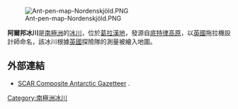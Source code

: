 {{unreferenced|time=2013-10-27T05:40:04+00:00}}
[[Image:Ant-pen-map-Nordenskjöld.PNG|thumb]]

{{coord|64|13|S|59|42|W|type:glacier_region:AQ|display=title}}

'''阿爾邦冰川'''是[[南極洲|南極洲]]的[[冰川|冰川]]，位於[[葛拉漢地|葛拉漢地]]，發源自[[底特律高原|底特律高原]]，以[[英國|英國]]拖拉機設計師命名，該冰川根據[[英國|英國]]探險隊的測量被繪入地圖。

==外部連結==
* [http://data.aad.gov.au/aadc/gaz/scar/ SCAR Composite Antarctic Gazetteer] {{WebCite|url=https://www.webcitation.org/5ug2CfC7m?url=http://data.aad.gov.au/aadc/gaz/scar/ |date=20101202140255 |dateformat=iso }}.

{{DEFAULTSORT:Albone Glacier}}
[[Category:南極洲冰川|Category:南極洲冰川]]


{{NordenskjöldCoast-geo-stub}}